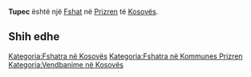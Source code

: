 {{Fshat në Kosovës
 | Emri                = Tupec
| sqi_N_name = Tupec
| sqi_N_FULL_NAME_RO = Tupec
| sqi_N_FULL_NAME_ND_RO = Tupec
| sqi_N_SORT_NAME_RG = TUPEC
| sqi_N_FULL_NAME_RG = Tupec
| sqi_N_FULL_NAME_ND_RG = Tupec
| srp_N_name = Tupec
| srp_N_FULL_NAME_RO = Tupec
| srp_N_FULL_NAME_ND_RO = Tupec
| srp_N_SORT_NAME_RG = TUPEC
| srp_N_FULL_NAME_RG = Tupec
| srp_N_FULL_NAME_ND_RG = Tupec
| srp_NS_name = Тупец
| srp_NS_FULL_NAME_RO = Тупец
| srp_NS_FULL_NAME_ND_RO = Тупец
| srp_NS_SORT_NAME_RG = ТУПЕЦ
| srp_NS_FULL_NAME_RG = Тупец
| srp_NS_FULL_NAME_ND_RG = Тупец
| std_V_name = Tues
| std_V_FULL_NAME_RO = Tues Tupes
| std_V_FULL_NAME_ND_RO = Tues Tupes
| std_V_SORT_NAME_RG = TUES TUPES
| std_V_FULL_NAME_RG = Tues Tupes
| std_V_FULL_NAME_ND_RG = Tues Tupes

 | Emri (Rasa dhanore) = 
 | Figura              = 
 | Shteti              = Kosovo
 | Komuna              = Prizren
 | Kodi postar         = 
 | Sipërfaqja          = 

 | Popullsia           = 

 | Regj. i popullsisë  = 
 | Dend. e popullsisë  = 
 | Faqja zyrtare       = 
 <!--- Koordinatat ----> 
 | Gjerësia            = 42.255
 | Gjatësia            = 20.666111
 | Lartësia            = 
}}
'''Tupec''' është një [[Fshat]] në [[Prizren]] të [[Kosovës]].

<!-- == Gjeografia == -->
<!-- == Historia == -->
<!-- == Demografia == -->
== Shih edhe ==
{{Komuna Prizren}}
{{Kosovo-Administrata-Cung}}

[[Kategoria:Fshatra në Kosovës]]
[[Kategoria:Fshatra në Kommunes Prizren]]
[[Kategoria:Vendbanime në Kosovës]]